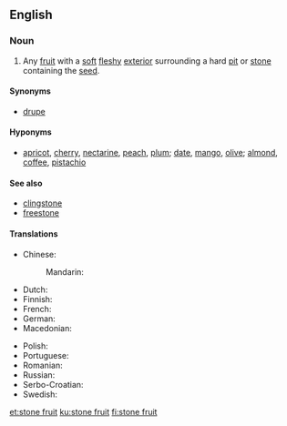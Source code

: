 {{wikipedia|Drupe}}
==English==

===Noun===
{{en-noun|head=[[stone]] [[fruit]]}}

# Any [[fruit]] with a [[soft]] [[fleshy]] [[exterior]] surrounding a hard [[pit]] or [[stone]] containing the [[seed]].

====Synonyms====
* [[drupe]]

====Hyponyms====
* [[apricot]], [[cherry]], [[nectarine]], [[peach]], [[plum]]; [[date]], [[mango]], [[olive]]; [[almond]], [[coffee]], [[pistachio]]

====See also====
* [[clingstone]]
* [[freestone]]

====Translations====
{{trans-top|fruit with soft flesh and a hard pit}}
* Chinese:
*: Mandarin: {{t+|cmn|核果|tr=héguǒ|sc=Hani}}
* Dutch: {{t+|nl|steenvrucht|f}}
* Finnish: {{t+|fi|luumarja}}
* French: {{t+|fr|drupe|f}}
* German: {{t+|de|Steinfrucht|f}}
* Macedonian: {{t|mk|јаткесто овошје|n|tr=játkesto óvošje|sc=Cyrl}}
{{trans-mid}}
* Polish: {{t|pl|pestkowiec|m}}
* Portuguese: {{t+|pt|drupa|f}}
* Romanian: {{t+|ro|drupă|f}}
* Russian: {{t+|ru|костянка|f|tr=kostjánka|sc=Cyrl}}
* Serbo-Croatian: {{t+|sh|koštunica}}
* Swedish: {{t+|sv|stenfrukt|c}}
{{trans-bottom}}

[[et:stone fruit]]
[[ku:stone fruit]]
[[fi:stone fruit]]
